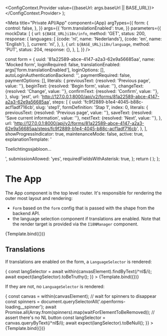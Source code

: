 


  <ConfigContext.Provider value={{baseUrl: args.baseUrl || BASE_URL}}>
    <Story />
  </ConfigContext.Provider>
);

<Meta
  title="Private API/App"
  component={App}
  argTypes={{
    form: {
      control: false,
    },
  }}
  args={{
    'form.translationEnabled': true,
  }}
  parameters={{
    mockData: [
      {
        url: `${BASE_URL}i18n/info`,
        method: 'GET',
        status: 200,
        response: {
          languages: [
            {code: 'nl', name: 'Nederlands'},
            {code: 'en', name: 'English'},
          ],
          current: 'nl',
        },
      },
      {
        url: `${BASE_URL}i18n/language`,
        method: 'PUT',
        status: 204,
        response: {},
      },
    ],
  }}
/>

  const form = {
    uuid: '81a22589-abce-4147-a2a3-62e9a56685aa',
    name: 'Mocked form',
    loginRequired: false,
    translationEnabled: args['form.translationEnabled'],
    loginOptions: [],
    autoLoginAuthenticationBackend: '',
    paymentRequired: false,
    paymentOptions: [],
    literals: {
      previousText: {resolved: 'Previous page', value: ''},
      beginText: {resolved: 'Begin form', value: ''},
      changeText: {resolved: 'Change', value: ''},
      confirmText: {resolved: 'Confirm', value: ''},
    },
    slug: 'jest',
    url: 'http://127.0.0.1:8000/api/v2/forms/81a22589-abce-4147-a2a3-62e9a56685aa',
    steps: [
      {
        uuid: 'fc9f2889-b1e4-4045-b88c-acf1adf716cb',
        slug: 'step1',
        formDefinition: 'Stap 1',
        index: 0,
        literals: {
          previousText: {resolved: 'Previous page', value: ''},
          saveText: {resolved: 'Save current information', value: ''},
          nextText: {resolved: 'Next', value: ''},
        },
        url: 'http://127.0.0.1:8000/api/v2/forms/81a22589-abce-4147-a2a3-62e9a56685aa/steps/fc9f2889-b1e4-4045-b88c-acf1adf716cb',
      },
    ],
    showProgressIndicator: true,
    maintenanceMode: false,
    active: true,
    explanationTemplate: '<p>Toelichtingssjabloon...</p>',
    submissionAllowed: 'yes',
    requiredFieldsWithAsterisk: true,
  };
  return (
    <MemoryRouter>
      <App form={form} noDebug />
    </MemoryRouter>
  );
};

# The App

The App component is the top level router. It's responsible for rendering the outer most layout and
rendering:

- `Form` based on the `form` config that is passed with the shape from the backend API.
- the language selection component if translations are enabled. Note that the render target is
  provided via the `I18NManager` component.

<Canvas>
  <Story
    name="Default"
    decorators={[ConfigDecorator]}
    parameters={{
      docs: {
        source: {
          type: 'dynamic',
          excludeDecorators: true,
        },
      },
    }}
    args={{
      baseUrl: process.env.REACT_APP_BASE_API_URL || BASE_URL,
    }}
  >
    {Template.bind({})}
  </Story>
</Canvas>

<ArgsTable of={App} />

## Translations

If translations are enabled on the form, a `LanguageSelector` is rendered:

<Canvas>
  <Story
    name="Translation Enabled"
    decorators={[ConfigDecorator]}
    parameters={{
      docs: {
        source: {
          type: 'dynamic',
          excludeDecorators: true,
        },
      },
    }}
    args={{
      'form.translationEnabled': true,
      baseUrl: process.env.REACT_APP_BASE_API_URL || BASE_URL,
    }}
    play={async ({args, canvasElement}) => {
      const langSelector = await within(canvasElement).findByText(/^nl$/i);
      await expect(langSelector).toBeTruthy();
    }}
  >
    {Template.bind({})}
  </Story>
</Canvas>

If they are not, no `LanguageSelector` is rendered:

<Canvas>
  <Story
    name="Translation Disabled"
    args={{
      'form.translationEnabled': false,
    }}
    play={async ({args, canvasElement}) => {
      const canvas = within(canvasElement);
      // wait for spinners to disappear
      const spinners = document.querySelectorAll('.openforms-loading__spinner');
      await Promise.all(Array.from(spinners).map(waitForElementToBeRemoved));
      // assert there's no NL button
      const langSelector = canvas.queryByText(/^nl$/i);
      await expect(langSelector).toBeNull();
    }}
  >
    {Template.bind({})}
  </Story>
</Canvas>
